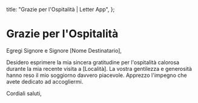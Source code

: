   title: "Grazie per l'Ospitalità | Letter App",
};

# Grazie per l'Ospitalità

Egregi Signore e Signore [Nome Destinatario],

Desidero esprimere la mia sincera gratitudine per l'ospitalità calorosa durante la mia recente visita a [Località]. La vostra gentilezza e generosità hanno reso il mio soggiorno davvero piacevole. Apprezzo l'impegno che avete dedicato ad accogliermi.

Cordiali saluti,
